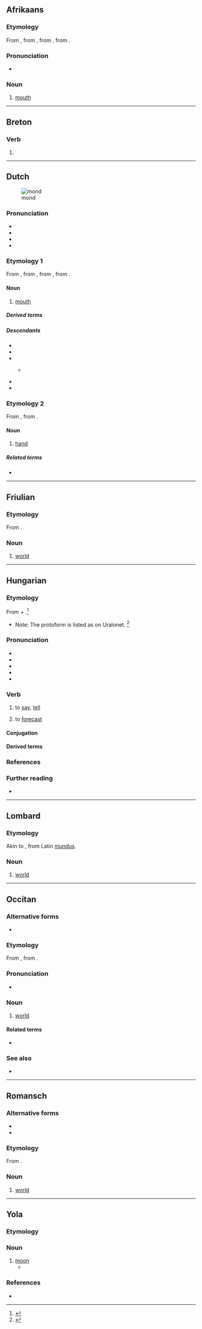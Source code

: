 {{also|Mond|MOND|'mond}}
==Afrikaans==

===Etymology===
From {{inh|af|nl|mond}}, from {{inh|af|dum|mont}}, from {{inh|af|odt|mund}}, from {{inh|af|gem-pro|*munþaz}}.

===Pronunciation===
* {{IPA|af|[mɔnt]}}

===Noun===
{{af-noun|monde|mondie}}

# {{lb|af|anatomy}} [[mouth]]

----

==Breton==

===Verb===
{{head|br|verb}}

# {{alternative spelling of|br|mont}}

----

==Dutch==
[[File:Mouth.jpg|thumb|mond]]

===Pronunciation===
* {{IPA|nl|/mɔnt/}}
* {{audio|nl|Nl-mond.ogg|audio}}
* {{hyphenation|nl|mond}}
* {{rhymes|nl|ɔnt|s=1}}

===Etymology 1===
From {{inh|nl|dum|mont}}, from {{inh|nl|odt|munt}}, from {{inh|nl|gmw-pro|*munþ}}, from {{inh|nl|gem-pro|*munþaz}}.

====Noun====
{{nl-noun|m|-en|mondje}}

# {{topics|nl|Body parts}} [[mouth]]

=====Derived terms=====
{{der4|nl|huidmond|kindermond
|mondbeschermer|monddood|mondelijk||mondeling|mond-en-klauwzeer
|mondharmonica|mondholte|mondhygiëne|mondig|mondopening|mondspoeling|mondvol|mondvoorraad|mondwater|mondzorg
|riviermond|volksmond
|volmondig|vuurmond
}}

=====Descendants=====
* {{desc|af|mond}}
* {{desc|jvd|mon}}
* {{desc|dcr|[[mond]], [[mon]], [[mun]], [[mont]]}}
** {{desc|vic|[[mon]], [[mout]]|bor=1}} {{q|dated}}
* {{desc|pey|mon}}
* {{desc|skw|mont}}

===Etymology 2===
From {{inh|nl|odt|*munda}}, from {{inh|nl|gem-pro|*mundō}}.

====Noun====
{{nl-noun|f|-en|mondje}}

# {{lb|nl|obsolete}} [[hand]]

=====Related terms=====
* {{l|nl|monddood}}

----

==Friulian==

===Etymology===
From {{inh|fur|la|mundus}}.

===Noun===
{{fur-noun|m}}

# [[world]]

----

==Hungarian==

===Etymology===
From {{inh|hu|urj-pro|*mënɜ-}} + {{af|hu|-d|pos1=frequentative suffix|pos=verb}}.<ref>{{R:Zaicz 2006}}</ref>
* Note: The protoform is listed as {{m|urj-pro|*mᴕnɜ-}} {{m|urj-pro|*monɜ-|(*monɜ-)|to say}} on Uralonet.<!-- given there as mȣnɜ, though the Uralic Phonetic Alphabet has ᴕ --> <ref>{{R:Uralonet|570}}</ref>

===Pronunciation===
* {{hu-IPA}}
* {{audio|hu|Hu-mond.ogg|Audio}}
* {{hyphenation|hu|mond}}
* {{homophones|hu|mondd}}
* {{rhymes|hu|ond|s=1}}

===Verb===
{{hu-verb}}

# {{lb|hu|transitive}} to [[say]], [[tell]]
# {{lb|hu|transitive|with meteorological phenomena}} to [[forecast]]

====Conjugation====
{{hu-conj-ok|mo|n|d|in-past=t}}
{{hu-archaic-long-past}}
{{hu-conj-ok|mo|n|d|long=y}}

====Derived terms====
{{col3|hu|sort=0
|mondás
|mondat
|[[mondó]] → [[mondóka]]
|úgymond
|[[aszonta]], [[megaszonta]]<br/>{{q|from eye-dialect forms}}
}}
{{hu-verbpref|mond|sep=4|alá|be|bele|el|ellent|fel|föl|félre|hátra|hozzá|ki|közbe|le|meg|oda|rá|tovább|utána|végig|vissza}}
{{der3|hu|title=Expressions
|bagoly mondja verébnek, hogy nagyfejű
|búcsút mond
|csődöt mond
|csütörtököt mond
|hálát mond
|köszönetet mond
|nagyokat mond
}}

===References===
<references/>

===Further reading===
* {{R:ErtSz}}

{{topics|hu|Talking}}

----

==Lombard==

===Etymology===
Akin to {{cog|it|mondo}}, from Latin ''[[mundus]]''.

===Noun===
{{head|lmo|noun}}

# [[world]]

----

==Occitan==

===Alternative forms===
* {{alter|oc|mound||Mistralian}}

===Etymology===
From {{inh|oc|pro|}}, from {{inh|oc|la|mundus}}.

===Pronunciation===
* {{audio|oc|LL-Q14185 (oci)-Davidgrosclaude-mond.wav|Audio}}

===Noun===
{{oc-noun|m}}

# [[world]] {{gloss|Earth; the third planet from the sun with respect to distance}}

====Related terms====
* {{l|oc|mondial}}

===See also===
* {{l|oc|tèrra}}

----

==Romansch==

===Alternative forms===
* {{alter|rm|mund||Rumantsch Grischun|Sursilvan|Sutsilvan}}
* {{alter|rm|muond||Puter|Vallader}}

===Etymology===
From {{inh|rm|la|mundus}}.

===Noun===
{{rm-noun|m}}

# {{lb|rm|Surmiran}} [[world]]

----
==Yola==
 
===Etymology===
{{rfe|yol}} 
 
===Noun===
{{head|yol|noun}}
 
# [[moon]]
#* {{quote-book|yol|year=1867|title=GLOSSARY OF THE DIALECT OF FORTH AND BARGY|passage='''Halluf''' mond.|translation='''Half''' moon.}}

===References===
* {{R:Poole 1867|page=44}}